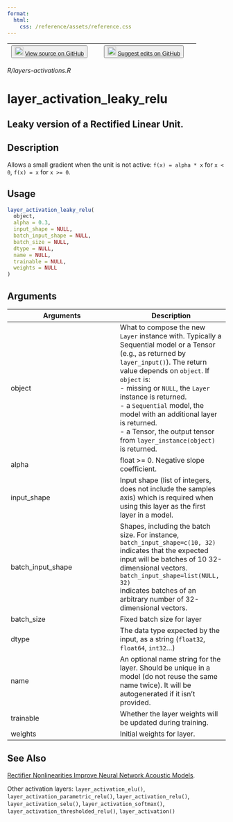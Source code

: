 ```yaml
---
format:
  html:
    css: /reference/assets/reference.css
---
```


| <button class="button"> ![](/reference/assets/GitHub-Mark-32px.png){width="20"} [View source on GitHub](https://github.com/rstudio/keras//blob/main/R/layers-activations.R) </button> | <button class="button"> ![](/reference/assets/GitHub-Mark-32px.png){width="20"} [Suggest edits on GitHub](https://github.com/rstudio/keras//edit/main/R/layers-activations.R) </button> |
|:------------------------------:|:--------------------------------------:|

*R/layers-activations.R*

# layer_activation_leaky_relu

## Leaky version of a Rectified Linear Unit.

## Description
Allows a small gradient when the unit is not active: `f(x) = alpha * x` for `x < 0`, `f(x) = x` for `x >= 0`. 


## Usage
```r
layer_activation_leaky_relu( 
  object, 
  alpha = 0.3, 
  input_shape = NULL, 
  batch_input_shape = NULL, 
  batch_size = NULL, 
  dtype = NULL, 
  name = NULL, 
  trainable = NULL, 
  weights = NULL 
) 
```

## Arguments
|Arguments|Description|
|---|---|
| object | What to compose the new `Layer` instance with. Typically a Sequential model or a Tensor (e.g., as returned by `layer_input()`). The return value depends on `object`. If `object` is: <br>- missing or `NULL`, the `Layer` instance is returned. <br>- a `Sequential` model, the model with an additional layer is returned. <br>- a Tensor, the output tensor from `layer_instance(object)` is returned.  |
| alpha | float >= 0. Negative slope coefficient. |
| input_shape | Input shape (list of integers, does not include the samples axis) which is required when using this layer as the first layer in a model. |
| batch_input_shape | Shapes, including the batch size. For instance, `batch_input_shape=c(10, 32)` indicates that the expected input will be batches of 10 32-dimensional vectors. `batch_input_shape=list(NULL, 32)`<br>indicates batches of an arbitrary number of 32-dimensional vectors. |
| batch_size | Fixed batch size for layer |
| dtype | The data type expected by the input, as a string (`float32`, `float64`, `int32`...) |
| name | An optional name string for the layer. Should be unique in a model (do not reuse the same name twice). It will be autogenerated if it isn't provided. |
| trainable | Whether the layer weights will be updated during training. |
| weights | Initial weights for layer. |






## See Also

[Rectifier Nonlinearities Improve Neural Network Acoustic Models](https://ai.stanford.edu/~amaas/papers/relu_hybrid_icml2013_final.pdf). 

Other activation layers:  `layer_activation_elu()`, `layer_activation_parametric_relu()`, `layer_activation_relu()`, `layer_activation_selu()`, `layer_activation_softmax()`, `layer_activation_thresholded_relu()`, `layer_activation()`

